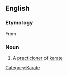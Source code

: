 == English ==
=== Etymology ===
From {{Ja.}}

=== Noun ===
{{en-noun}}
# A [[practicioner]] of [[karate]]

[[Category:Karate]]